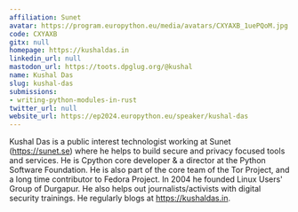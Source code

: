 ```yaml
---
affiliation: Sunet
avatar: https://program.europython.eu/media/avatars/CXYAXB_1uePQoM.jpg
code: CXYAXB
gitx: null
homepage: https://kushaldas.in
linkedin_url: null
mastodon_url: https://toots.dpglug.org/@kushal
name: Kushal Das
slug: kushal-das
submissions:
- writing-python-modules-in-rust
twitter_url: null
website_url: https://ep2024.europython.eu/speaker/kushal-das
---
```


Kushal Das is a public interest technologist working at Sunet (https://sunet.se) where he helps to build secure and privacy focused tools and services. He is Cpython core developer & a director at the Python Software Foundation. He is also part of the core team of the Tor Project, and a long time contributor to Fedora Project. In 2004 he founded Linux Users' Group of Durgapur. He also helps out journalists/activists with digital security trainings. He regularly blogs at https://kushaldas.in.
